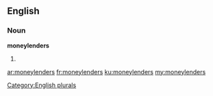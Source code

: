 ==English==

===Noun===
'''moneylenders'''

# {{plural of|[[moneylender]]}}

[[Category:English plurals]]

[[ar:moneylenders]]
[[fr:moneylenders]]
[[ku:moneylenders]]
[[my:moneylenders]]